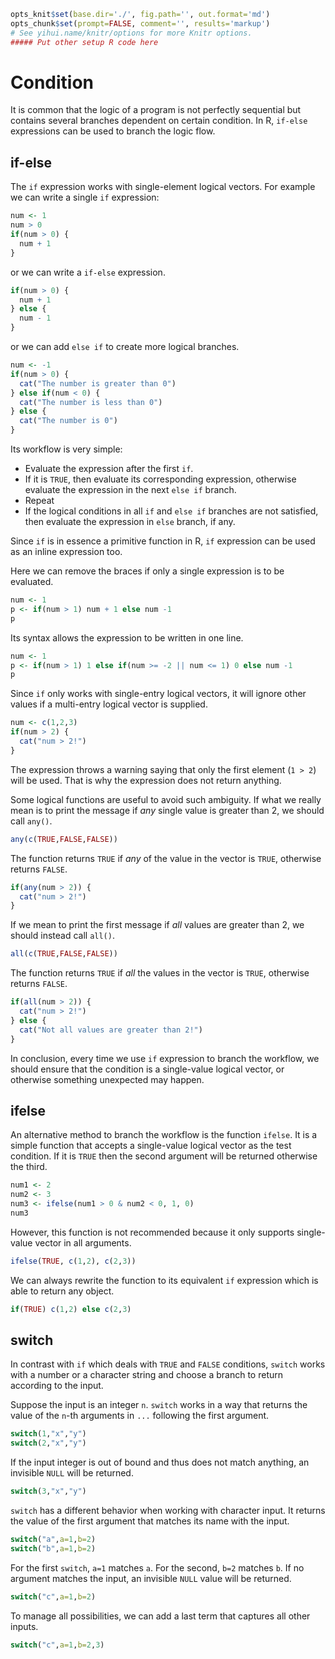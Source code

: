 ```r
opts_knit$set(base.dir='./', fig.path='', out.format='md')
opts_chunk$set(prompt=FALSE, comment='', results='markup')
# See yihui.name/knitr/options for more Knitr options.
##### Put other setup R code here

```

# Condition

It is common that the logic of a program is not perfectly sequential but contains several branches dependent on certain condition. In R, `if-else` expressions can be used to branch the logic flow.

## if-else

The `if` expression works with single-element logical vectors. For example we can write a single `if` expression:

```r
num <- 1
num > 0
if(num > 0) {
  num + 1
}
```

or we can write a `if-else` expression.

```r
if(num > 0) {
  num + 1
} else {
  num - 1
}
```

or we can add `else if` to create more logical branches.

```r
num <- -1
if(num > 0) {
  cat("The number is greater than 0")
} else if(num < 0) {
  cat("The number is less than 0")
} else {
  cat("The number is 0")
}
```

Its workflow is very simple: 

- Evaluate the expression after the first `if`. 
- If it is `TRUE`, then evaluate its corresponding expression, otherwise evaluate the expression in the next `else if` branch. 
- Repeat
- If the logical conditions in all `if` and `else if` branches are not satisfied, then evaluate the expression in `else` branch, if any.

Since `if` is in essence a primitive function in R, `if` expression can be used as an inline expression too.

Here we can remove the braces if only a single expression is to be evaluated.

```r
num <- 1
p <- if(num > 1) num + 1 else num -1
p
```

Its syntax allows the expression to be written in one line.

```r
num <- 1
p <- if(num > 1) 1 else if(num >= -2 || num <= 1) 0 else num -1
p
```

Since `if` only works with single-entry logical vectors, it will ignore other values if a multi-entry logical vector is supplied.

```r
num <- c(1,2,3)
if(num > 2) {
  cat("num > 2!")
}
```

The expression throws a warning saying that only the first element (`1 > 2`) will be used. That is why the expression does not return anything.

Some logical functions are useful to avoid such ambiguity. If what we really mean is to print the message if *any* single value is greater than 2, we should call `any()`.

```r
any(c(TRUE,FALSE,FALSE))
```

The function returns `TRUE` if *any* of the value in the vector is `TRUE`, otherwise returns `FALSE`.

```r
if(any(num > 2)) {
  cat("num > 2!")
}
```

If we mean to print the first message if *all* values are greater than 2, we should instead call `all()`.

```r
all(c(TRUE,FALSE,FALSE))
```

The function returns `TRUE` if *all* the values in the vector is `TRUE`, otherwise returns `FALSE`.

```r
if(all(num > 2)) {
  cat("num > 2!")
} else {
  cat("Not all values are greater than 2!")
}
```

In conclusion, every time we use `if` expression to branch the workflow, we should ensure that the condition is a single-value logical vector, or otherwise something unexpected may happen.

## ifelse

An alternative method to branch the workflow is the function `ifelse`. It is a simple function that accepts a single-value logical vector as the test condition. If it is `TRUE` then the second argument will be returned otherwise the third.

```r
num1 <- 2
num2 <- 3
num3 <- ifelse(num1 > 0 & num2 < 0, 1, 0)
num3
```

However, this function is not recommended because it only supports single-value vector in all arguments.

```r
ifelse(TRUE, c(1,2), c(2,3))
```

We can always rewrite the function to its equivalent `if` expression which is able to return any object.

```r
if(TRUE) c(1,2) else c(2,3)
```

## switch

In contrast with `if` which deals with `TRUE` and `FALSE` conditions, `switch` works with a number or a character string and choose a branch to return according to the input.

Suppose the input is an integer `n`. `switch` works in a way that returns the value of the `n`-th arguments in `...` following the first argument.

```r
switch(1,"x","y")
switch(2,"x","y")
```

If the input integer is out of bound and thus does not match anything, an invisible `NULL` will be returned.

```r
switch(3,"x","y")
```

`switch` has a different behavior when working with character input. It returns the value of the first argument that matches its name with the input.

```r
switch("a",a=1,b=2)
switch("b",a=1,b=2)
```

For the first `switch`, `a=1` matches `a`. For the second, `b=2` matches `b`. If no argument matches the input, an invisible `NULL` value will be returned.

```r
switch("c",a=1,b=2)
```

To manage all possibilities, we can add a last term that captures all other inputs.

```r
switch("c",a=1,b=2,3)
```
